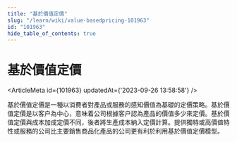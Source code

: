 ```yaml
---
title: "基於價值定價"
slug: "/learn/wiki/value-basedpricing-101963"
id: "101963"
hide_table_of_contents: true
---
```



# 基於價值定價

<ArticleMeta id={101963} updatedAt={'2023-09-26 13:58:58'} />
<div className='border-solid border-b border-t-0 my-4 border-[var(--ifm-color-gray-300)]' />

基於價值定價是一種以消費者對產品或服務的感知價值為基礎的定價策略。基於價值定價是以客户為中心，意味着公司根據客户認為產品的價值多少來定價。基於價值定價與成本加成定價不同，後者將生產成本納入定價計算。提供獨特或高價值特性或服務的公司比主要銷售商品化產品的公司更有利於利用基於價值定價模型。

